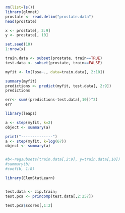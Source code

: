 ```r
rm(list=ls())
library(glmnet)
prostate <- read.delim("prostate.data")
head(prostate)

x <- prostate[, 2:9]
y <- prostate[, 10]

set.seed(10)
1:nrow(x)

train.data <- subset(prostate, train==TRUE)
test.data <- subset(prostate, train==FALSE)

myfit <- lm(lpsa~., data=train.data[, 2:10])

summary(myfit)
predictions <- predict(myfit, test.data[, 2:9])
predictions

err<- sum((predictions-test.data[,10])^2)
err

```

```r
library(leaps)

a <- step(myfit, k=2)
object <- summary(a)

print("--------------")
a <- step(myfit, k=log(67))
object <- summary(a)


#b<-regsubsets(train.data[,2:9], y=train.data[,10])
#summary(b)
#coef(b, 1:8)
```

```r
library(ElemStatLearn)


test.data <- zip.train;
test.pca <- princomp(test.data[,2:257])

test.pca$scores[,1:2]

```